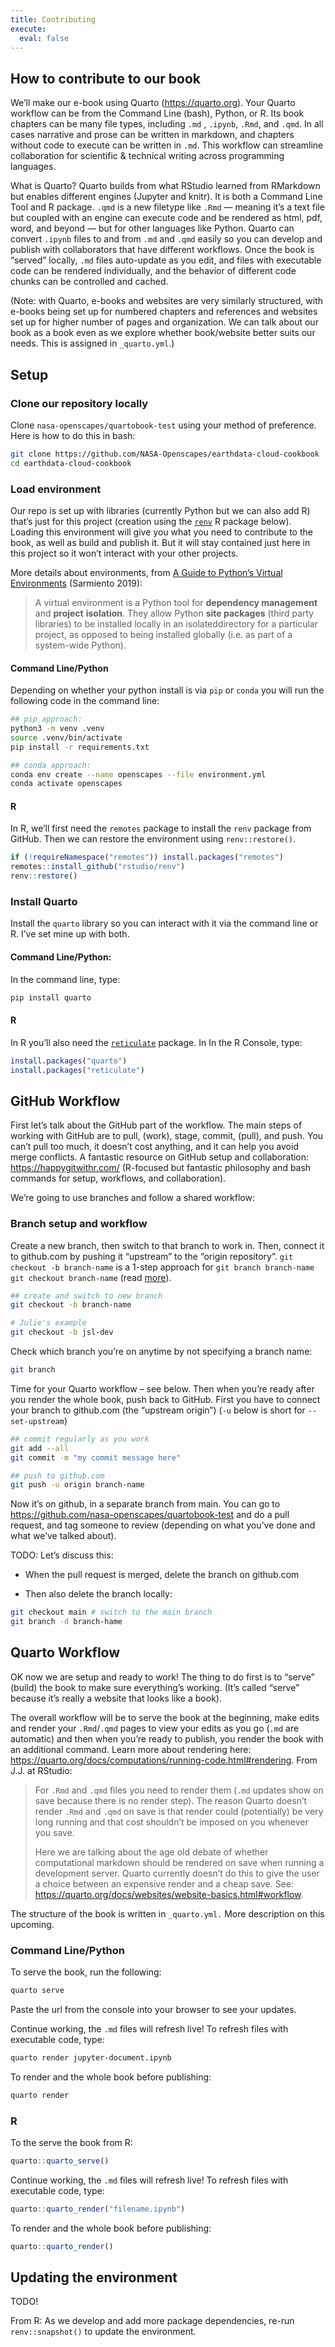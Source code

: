 ```yaml
---
title: Contributing
execute:
  eval: false
---
```


## How to contribute to our book

We'll make our e-book using Quarto ([https://quarto.org](https://quarto.org/docs/getting-started/installation.html)). Your Quarto workflow can be from the Command Line (bash), Python, or R. Its book chapters can be many file types, including `.md` , `.ipynb`, `.Rmd`, and `.qmd`. In all cases narrative and prose can be written in markdown, and chapters without code to execute can be written in `.md`. This workflow can streamline collaboration for scientific & technical writing across programming languages. 

What is Quarto? Quarto builds from what RStudio learned from RMarkdown but enables different engines (Jupyter and knitr). It is both a Command Line Tool and R package. `.qmd` is a new filetype like `.Rmd` --- meaning it's a text file but coupled with an engine can execute code and be rendered as html, pdf, word, and beyond --- but for other languages like Python. Quarto can convert `.ipynb` files to and from `.md` and `.qmd` easily so you can develop and publish with collaborators that have different workflows. Once the book is "served" locally, `.md` files auto-update as you edit, and files with executable code can be rendered individually, and the behavior of different code chunks can be controlled and cached.

(Note: with Quarto, e-books and websites are very similarly structured, with e-books being set up for numbered chapters and references and websites set up for higher number of pages and organization. We can talk about our book as a book even as we explore whether book/website better suits our needs. This is assigned in `_quarto.yml`.)

## Setup

### Clone our repository locally

Clone `nasa-openscapes/quartobook-test` using your method of preference. Here is how to do this in bash:

```bash
git clone https://github.com/NASA-Openscapes/earthdata-cloud-cookbook 
cd earthdata-cloud-cookbook
```

### Load environment

Our repo is set up with libraries (currently Python but we can also add R) that's just for this project (creation using the [`renv`](https://rstudio.github.io/renv/) R package below). Loading this environment will give you what you need to contribute to the book, as well as build and publish it. But it will stay contained just here in this project so it won't interact with your other projects.

More details about environments, from [A Guide to Python's Virtual Environments](https://towardsdatascience.com/virtual-environments-104c62d48c54) (Sarmiento 2019):

> A virtual environment is a Python tool for **dependency management** and **project** **isolation**. They allow Python **site packages** (third party libraries) to be installed locally in an isolateddirectory for a particular project, as opposed to being installed globally (i.e. as part of a system-wide Python).

#### Command Line/Python

Depending on whether your python install is via `pip` or `conda` you will run the following code in the command line:

```bash
## pip approach:
python3 -m venv .venv
source .venv/bin/activate
pip install -r requirements.txt

## conda approach:
conda env create --name openscapes --file environment.yml  
conda activate openscapes
```

#### R

In R, we'll first need the `remotes` package to install the `renv` package from GitHub. Then we can restore the environment using `renv::restore()`.

```r
if (!requireNamespace("remotes")) install.packages("remotes") 
remotes::install_github("rstudio/renv") 
renv::restore()
```

### Install Quarto

Install the `quarto` library so you can interact with it via the command line or R. I've set mine up with both.

#### Command Line/Python:

In the command line, type:

```bash
pip install quarto 
```

#### R

In R you'll also need the [`reticulate`](https://rstudio.github.io/reticulate/) package. In In the R Console, type:

```r
install.packages("quarto") 
install.packages("reticulate")
```

## GitHub Workflow

First let's talk about the GitHub part of the workflow. The main steps of working with GitHub are to pull, (work), stage, commit, (pull), and push. You can't pull too much, it doesn't cost anything, and it can help you avoid merge conflicts. A fantastic resource on GitHub setup and collaboration: <https://happygitwithr.com/> (R-focused but fantastic philosophy and bash commands for setup, workflows, and collaboration).

We're going to use branches and follow a shared workflow:

### Branch setup and workflow

Create a new branch, then switch to that branch to work in. Then, connect it to github.com by pushing it "upstream" to the "origin repository". `git checkout -b branch-name` is a 1-step approach for `git branch branch-name` `git checkout branch-name` (read [more](https://git-scm.com/book/en/v2/Git-Branching-Basic-Branching-and-Merging)). 

```bash
## create and switch to new branch
git checkout -b branch-name

# Julie's example 
git checkout -b jsl-dev 
```

Check which branch you're on anytime by not specifying a branch name:

```bash
git branch
```

Time for your Quarto workflow -- see below. Then when you're ready after you render the whole book, push back to GitHub. First you have to connect your branch to github.com (the "upstream origin") (`-u` below is short for `--set-upstream`)

```bash
## commit regularly as you work
git add --all 
git commit -m "my commit message here" 

## push to github.com
git push -u origin branch-name
```

Now it's on github, in a separate branch from main. You can go to <https://github.com/nasa-openscapes/quartobook-test> and do a pull request, and tag someone to review (depending on what you've done and what we've talked about).

TODO: Let's discuss this:

-   When the pull request is merged, delete the branch on github.com

-   Then also delete the branch locally:

```bash
git checkout main # switch to the main branch
git branch -d branch-hame
```

## Quarto Workflow

OK now we are setup and ready to work! The thing to do first is to "serve" (build) the book to make sure everything's working. (It's called "serve" because it's really a website that looks like a book).

The overall workflow will be to serve the book at the beginning, make edits and render your `.Rmd`/`.qmd` pages to view your edits as you go (`.md` are automatic) and then when you're ready to publish, you render the book with an additional command. Learn more about rendering here: <https://quarto.org/docs/computations/running-code.html#rendering>. From J.J. at RStudio:

> For `.Rmd` and `.qmd` files you need to render them (`.md` updates show on save because there is no render step). The reason Quarto doesn't render `.Rmd` and `.qmd` on save is that render could (potentially) be very long running and that cost shouldn't be imposed on you whenever you save.
>
> Here we are talking about the age old debate of whether computational markdown should be rendered on save when running a development server. Quarto currently doesn't do this to give the user a choice between an expensive render and a cheap save. See: <https://quarto.org/docs/websites/website-basics.html#workflow>.

The structure of the book is written in `_quarto.yml.` More description on this upcoming.

### Command Line/Python

To serve the book, run the following:

```bash
quarto serve
```

Paste the url from the console into your browser to see your updates.

Continue working, the `.md` files will refresh live! To refresh files with executable code, type:

```bash
quarto render jupyter-document.ipynb
```

To render and the whole book before publishing:

```bash
quarto render
```

### R

To the serve the book from R:

```r
quarto::quarto_serve()
```

Continue working, the `.md` files will refresh live! To refresh files with executable code, type:

```r
quarto::quarto_render("filename.ipynb")
```

To render and the whole book before publishing:

```r
quarto::quarto_render()
```

## Updating the environment

TODO!

From R: As we develop and add more package dependencies, re-run `renv::snapshot()` to update the environment. 


